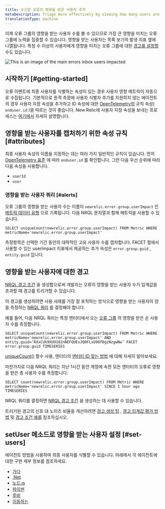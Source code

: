 ```yaml
---
title: 수신함 오류의 영향을 받은 사용자 추적
metaDescription: Triage more effectively by viewing how many users are impacted by an error group.
translationType: machine
---
```



이제 오류 그룹의 영향을 받는 사용자 수를 볼 수 있으므로 가장 큰 영향을 미치는 오류 그룹에 노력을 집중할 수 있습니다. 영향을 받는 사용자는 목록 보기의 발생 지표 옆에 나열됩니다. 특정 수 이상의 사용자에게 영향을 미치는 오류 그룹에 대한 [경고를 설정할](https://docs.newrelic.com/docs/errors-inbox/error-users-impacted/#alerting-on-users-impacted) 수도 있습니다.

<img
  title="An image showing how to navigate users impacted"
  alt="This is an image of the main errors inbox users impacted"
  src={errorsinboxUsersImpacted}
/>

## 시작하기 [#getting-started]

오류 이벤트에 최종 사용자를 식별하는 속성이 있는 경우 사용자 영향 메트릭이 자동으로 수집됩니다. 기본적으로 원격 측정에 사용자 식별자 추가를 지원하지 않는 에이전트의 경우 사용자 지정 속성을 추가하고 ID 속성에 대한 [OpenTelemetry의](/docs/more-integrations/open-source-telemetry-integrations/opentelemetry/opentelemetry-introduction) 규칙 속성( `enduser.id` )을 따르는 것이 좋습니다. New Relic에 사용자 지정 속성을 보내는 프로세스는 [여기에서](/docs/data-apis/custom-data/custom-events/collect-custom-attributes/#enabling-custom) 자세히 설명합니다.

## 영향을 받는 사용자를 캡처하기 위한 속성 규칙 [#attributes]

최종 사용자 속성의 이름을 지정하는 데는 여러 가지 일반적인 규칙이 있습니다. 먼저 [OpenTelemetry 표준](https://opentelemetry.io/docs/reference/specification/trace/semantic_conventions/span-general/#general-identity-attributes) 에 따라 `enduser.id` 를 확인합니다. 그런 다음 우선 순위에 따라 다음 속성을 사용합니다.

* `userId`
* `user`

### 영향을 받는 사용자 쿼리 [#alerts]

오류 그룹의 영향을 받는 사용자 수는 이름이 `newrelic.error.group.userImpact` 인 [메트릭 데이터 유형](https://docs.newrelic.com/docs/data-apis/understand-data/metric-data/metric-data-type/) 으로 기록됩니다. 다음 NRQL 문자열과 함께 메트릭을 사용할 수 있습니다.

```
SELECT uniqueCount(newrelic.error.group.userImpact) FROM Metric WHERE metricName='newrelic.error.group.userImpact'
```

측정항목은 선택한 기간 동안의 대략적인 고유 사용자 수를 캡처합니다. FACET 절에서 사용할 수 있는 userImpact 지표에서 제공하는 추가 속성은 `error.group.guid` , `entity.guid` 입니다.

## 영향을 받는 사용자에 대한 경고

[NRQL 경고 조건](https://docs.newrelic.com/docs/alerts-applied-intelligence/new-relic-alerts/alert-conditions/create-alert-conditions/) 을 생성함으로써 개발자는 오류의 영향을 받는 사용자 수가 임계값을 초과할 때 경고를 트리거할 수 있습니다.

이 경고를 생성하려면 사용 사례를 가장 잘 포착하는 방식으로 영향을 받는 사용자의 양을 측정하는 [NRQL 쿼리](https://docs.newrelic.com/docs/query-your-data/nrql-new-relic-query-language/get-started/introduction-nrql-new-relics-query-language/) 를 결정해야 합니다.

예를 들어, 다음 NRQL 쿼리는 특정 엔터티에서 오는 [오류 그룹](https://docs.newrelic.com/docs/errors-inbox/errors-inbox/#groups) 의 영향을 받은 순 사용자 수를 측정합니다.

```
SELECT uniqueCount(newrelic.error.group.userImpact) FROM Metric WHERE metricName='newrelic.error.group.userImpact' AND entity.guid=’RXxCUk9XU9182nNEFQUExJQ0FLsU9OfDgzNzgwNw’ FACET error.group.guid TIMESERIES
```

[uniqueCount()](https://docs.newrelic.com/docs/alerts-applied-intelligence/new-relic-alerts/alert-conditions/create-nrql-alert-conditions/) 함수 사용, 엔터티의 [엔터티 ID 찾는 방법](https://docs.newrelic.com/docs/new-relic-solutions/new-relic-one/core-concepts/what-entity-new-relic/#find) 에 대해 자세히 알아보세요.

마찬가지로 다음 NRQL 쿼리는 지난 1시간 동안 계정에 속한 모든 엔터티의 오류로 영향을 받은 총 사용자 수를 측정합니다.

```
SELECT count(newrelic.error.group.userImpact) FROM Metric WHERE metricName='newrelic.error.group.userImpact' SINCE 1 hour ago TIMESERIES
```

NRQL 쿼리를 결정하면 [NRQL 경고 조건](https://docs.newrelic.com/docs/alerts-applied-intelligence/new-relic-alerts/alert-conditions/create-nrql-alert-conditions/#create) 을 생성하는 데 사용할 수 있습니다.

트리거된 경고의 신호 대 노이즈 비율을 개선하려면 [경고 생성 팁](https://docs.newrelic.com/docs/alerts-applied-intelligence/new-relic-alerts/alert-conditions/create-nrql-alert-conditions/#condition-tips) , [경고 임계값 평가 방법](https://docs.newrelic.com/docs/alerts-applied-intelligence/new-relic-alerts/alert-conditions/create-nrql-alert-conditions/#advanced-signal) 및 [경고 조건 예를](https://docs.newrelic.com/docs/alerts-applied-intelligence/new-relic-alerts/alert-conditions/create-nrql-alert-conditions/#examples) 참조하십시오.

## setUser 메소드로 영향을 받는 사용자 설정 [#set-users]

에이전트 방법을 사용하여 최종 사용자를 식별할 수 있습니다. 아래에서 각 에이전트에 대한 구현 세부 정보를 참조하세요.

* [가다](/docs/apm/agents/go-agent/api-guides/guide-using-go-agent-api/#user-tracking)
* [.Net](/docs/apm/agents/net-agent/net-agent-api/itransaction/#setuserid)
* [노드.js](/docs/apm/agents/nodejs-agent/api-guides/nodejs-agent-api/#setUserID)
* [파이썬](/docs/apm/agents/python-agent/python-agent-api/setuserid-python-agent-api/)
* [루비](/docs/apm/agents/ruby-agent/api-guides/sending-handled-errors-new-relic/#user-tracking)
* [이동하는](/docs/data-apis/custom-data/custom-events/report-mobile-monitoring-custom-events-attributes/#track-user)